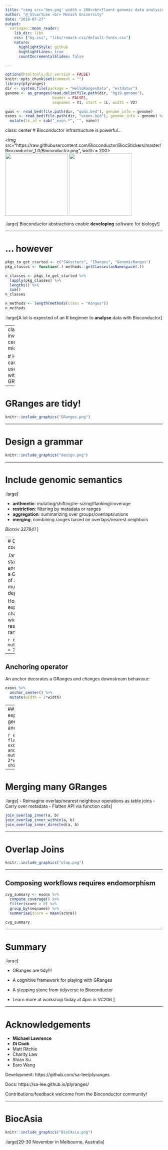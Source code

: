 ```yaml
---
title: "<img src='hex.png' width = 200><br>fluent genomic data analysis with R/Bioconductor"
author: "@_StuartLee <br> Monash University"
date: "2018-07-27"
output:
  xaringan::moon_reader:
    lib_dir: libs
    css: ["my.css", "libs/remark-css/default-fonts.css"]
    nature:
      highlightStyle: github
      highlightLines: true
      countIncrementalSlides: false

---
```


```r
options(htmltools.dir.version = FALSE)
knitr::opts_chunk$set(comment = "")
library(plyranges)
dir <- system.file(package = "HelloRangesData", "extdata/")
genome <- as_granges(read.delim(file.path(dir, "hg19.genome"), 
                     header = FALSE),
                     seqnames = V1, start = 1L, width = V2)

gwas <- read_bed(file.path(dir, "gwas.bed"), genome_info = genome)
exons <- read_bed(file.path(dir, "exons.bed"), genome_info = genome) %>% 
  mutate(tx_id = sub("_exon.*", "", name))

```

class: center
# Bioconductor infrastructure is powerful...

<div style = "display:block; margin-left:auto; margin-right:auto">
  <img src="https://raw.githubusercontent.com/Bioconductor/BiocStickers/master/Bioconductor_1.0/Bioconductor.png", width = 200>
  <img src="https://raw.githubusercontent.com/Bioconductor/BiocStickers/master/GenomicRanges/GenomicRanges.png" width = "200">
  <img src="https://raw.githubusercontent.com/Bioconductor/BiocStickers/master/IRanges/IRanges.png" width = "200">
</div>

.large[
Bioconductor abstractions enable **developing** software for biology!
]

---

# ... however

```r
pkgs_to_get_started <- c("S4Vectors", "IRanges", "GenomicRanges")
pkg_classes <- function(.) methods::getClasses(asNamespace(.))

n_classes <- pkgs_to_get_started %>% 
  lapply(pkg_classes) %>% 
  lengths() %>% 
  sum()
n_classes

n_methods <- length(methods(class = "Ranges"))
n_methods
```

.large[A lot is expected of an R beginner to **analyse** data with Bioconductor]

---
class: inverse, center, middle

# How far can a user get with just a GRanges?

---

# GRanges are tidy!

```r
knitr::include_graphics("GRanges.png")
```

---

# Design a grammar


```r

knitr::include_graphics("design.png")

```

---

# Include genomic semantics

.large[

- **arithmetic**: mutating/shifting/re-sizing/flanking/coverage
- **restriction**: filtering by metadata or ranges
- **aggregation**: summarizing over groups/overlaps/unions
- **merging**: combining ranges based on overlaps/nearest neighbors


_Biorxiv 327841_
]

---
# Changing coordinates

.large[ The start, end, and width of a GRanges of are mutually dependent.

How can we express changes to width with respect to ranges?]

```r
exons %>% 
  mutate(width = 2 * width)
```
---

## Anchoring operator

An anchor decorates a GRanges and changes downstream behaviour: 

```r
exons %>% 
  anchor_center() %>% 
  mutate(width = 2*width)
```

---
## Functions are explicit about genomic features and their intentions

```r
exons %>% 
  flank_downstream(2L)
exons %>% 
  anchor_3p() %>% 
  mutate(width = 2*width)
exons %>% 
  shift_upstream(10L)
```

---

# Merging many GRanges

.large[
- Reimagine overlap/nearest neighbour operations as table joins
- Carry over metadata
- Flatten API via function calls
]

```r
join_overlap_inner(a, b)
join_overlap_inner_within(a, b)
join_overlap_inner_directed(a, b)
```

---

# Overlap Joins

```r
knitr::include_graphics("olap.png")
```

---

## Composing workflows requires endomorphism

```r
cvg_summary <- exons %>%
  compute_coverage() %>% 
  filter(score > 0) %>% 
  group_by(seqnames) %>% 
  summarise(score = mean(score))

cvg_summary
```

---

# Summary

.large[

- GRanges are tidy!!!

- A cognitive framework for playing with GRanges

- A stepping stone from tidyverse to Bioconductor

- Learn more at workshop today at 4pm in VC206
]

---

# Acknowledgements

- **Michael Lawrence**
- **Di Cook**
- Matt Ritchie
- Charity Law
- Shian Su
- Earo Wang

Development: https://github.com/sa-lee/plyranges

Docs: https://sa-lee.github.io/plyranges/

Contributions/feedback welcome from the Bioconductor community!

---

# BiocAsia

```r
knitr::include_graphics("BioCAsia.png")
```

.large[29-30 November in Melbourne, Australia]